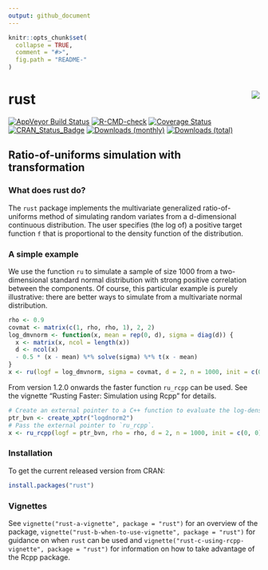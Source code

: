 ```yaml
---
output: github_document
---
```


<!-- README.md is generated from README.Rmd. Please edit that file -->

```r
knitr::opts_chunk$set(
  collapse = TRUE,
  comment = "#>",
  fig.path = "README-"
)
```

# rust <img src="tools/rust_logo.png" align="right" />

[![AppVeyor Build Status](https://ci.appveyor.com/api/projects/status/github/paulnorthrop/rust?branch=master&svg=true)](https://ci.appveyor.com/project/paulnorthrop/rust)
[![R-CMD-check](https://github.com/paulnorthrop/rust/actions/workflows/R-CMD-check.yaml/badge.svg)](https://github.com/paulnorthrop/rust/actions/workflows/R-CMD-check.yaml)
[![Coverage Status](https://codecov.io/github/paulnorthrop/rust/coverage.svg?branch=master)](https://app.codecov.io/github/paulnorthrop/rust?branch=master)
[![CRAN_Status_Badge](https://www.r-pkg.org/badges/version/rust)](https://cran.r-project.org/package=rust)
[![Downloads (monthly)](https://cranlogs.r-pkg.org/badges/rust?color=brightgreen)](https://cran.r-project.org/package=rust)
[![Downloads (total)](https://cranlogs.r-pkg.org/badges/grand-total/rust?color=brightgreen)](https://cran.r-project.org/package=rust)

## Ratio-of-uniforms simulation with transformation

### What does rust do?

The `rust` package implements the multivariate generalized ratio-of-uniforms method of simulating random variates from a d-dimensional continuous distribution.  The user specifies (the log of) a positive target function `f` that is proportional to the density function of the distribution.  

### A simple example

We use the function `ru` to simulate a sample of size 1000 from a two-dimensional standard normal distribution with strong positive correlation between the components.  Of course, this particular example is purely illustrative: there are better ways to simulate from a multivariate normal distribution.

```r
rho <- 0.9
covmat <- matrix(c(1, rho, rho, 1), 2, 2)
log_dmvnorm <- function(x, mean = rep(0, d), sigma = diag(d)) {
  x <- matrix(x, ncol = length(x))
  d <- ncol(x)
  - 0.5 * (x - mean) %*% solve(sigma) %*% t(x - mean)
}
x <- ru(logf = log_dmvnorm, sigma = covmat, d = 2, n = 1000, init = c(0, 0))
```

From version 1.2.0 onwards the faster function `ru_rcpp` can be used.  See the vignette "Rusting Faster: Simulation using Rcpp" for details.

```r
# Create an external pointer to a C++ function to evaluate the log-density.
ptr_bvn <- create_xptr("logdnorm2")
# Pass the external pointer to `ru_rcpp`.
x <- ru_rcpp(logf = ptr_bvn, rho = rho, d = 2, n = 1000, init = c(0, 0))
```

### Installation

To get the current released version from CRAN:

```r
install.packages("rust")
```

### Vignettes

See `vignette("rust-a-vignette", package = "rust")` for an overview of the package,
`vignette("rust-b-when-to-use-vignette", package = "rust")` for guidance on when `rust` can be used and `vignette("rust-c-using-rcpp-vignette", package = "rust")` for information on how to take advantage of the Rcpp package.
